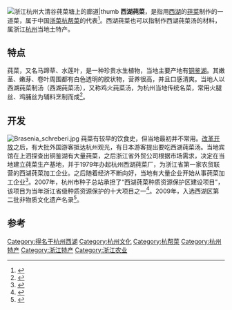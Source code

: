 [[File:杭州._大清谷（莼菜塘上的廊道）_-_panoramio.jpg|浙江[[杭州]]大清谷莼菜塘上的廊道|thumb]]
'''西湖莼菜'''，是指用[[西湖|西湖]]的[[莼|莼菜]]制作的一道菜，属于中国[[浙菜|浙菜]][[杭帮菜|杭帮菜]]的代表<ref>{{Cite book|title=诗画山水浙江 1|last=童少飞，陈建华主编|first=|publisher=北京：[[中国旅游出版社|中国旅游出版社]]|year=2015.04|isbn=978-7-5032-5205-1|location=|pages=39}}</ref>。西湖莼菜也可以指制作西湖莼菜汤的材料，属浙江[[杭州|杭州]]当地土特产。

== 特点 ==
莼菜，又名马蹄草、水莲叶，是一种珍贵水生植物，当地主要产地有[[铜鉴湖|铜鉴湖]]。其嫩茎、嫩芽、卷叶周围都有白色透明的胶状物，营养很高，并且口感清爽。当地人以西湖莼菜制汤（西湖莼菜汤），又称鸡火莼菜汤，为杭州当地传统名菜，常用火腿丝、鸡脯丝为辅料烹制而成<ref>{{Cite book|title=中国古代饮食|last=王辉编著|first=|publisher=北京：中国商业出版社|year=2015.12|isbn=978-7-5044-8591-5|location=|pages=159}}</ref>。

== 开发 ==
[[File:Brasenia_schreberi.jpg|thumb]]
莼菜有较早的饮食史，但当地最初并不常用。[[改革开放|改革开放]]之后，有大批外国游客抵达杭州观光，有日本游客提出要吃西湖莼菜汤。当地宾馆在上泗探查出铜鉴湖有大量莼菜，之后浙江省外贸公司根据市场需求，决定在当地建立莼菜生产基地，并于1979年办起杭州西湖莼菜厂，为浙江省第一家农贸联营的西湖莼菜加工企业。之后随着经济不断向好，当地有大量企业开始从事莼菜加工企业<ref>{{Cite book|title=水流碧玉山流翠 三江两岸风物特产与古树名木|last=张学勤主编|first=|publisher=杭州：杭州出版社|year=2013.11|isbn=978-7-80758-876-4|location=|pages=70-72}}</ref>。2007年，杭州市种子总站承担了“西湖莼菜种质资源保护区建设项目”，该项目为当年浙江省级种质资源保护的十大项目之一<ref>{{Cite web|title=西湖莼菜有了种质资源保护区|url=https://www.chinanews.com/cj/cj-gncj/news/2010/06-08/2331149.shtml|accessdate=2020-12-03|work=中新网}}</ref>。2009年，入选西湖区第二批非物质文化遗产名录<ref>{{Cite web|title=西湖区10个非物质文化遗产项目被列入市级名录|url=http://www.hzxh.gov.cn/art/2009/1/7/art_1177932_1242032.html|accessdate=2020-12-03|work=www.hzxh.gov.cn}}</ref>。

==参考==
{{reflist}}

[[Category:得名于杭州西湖|Category:得名于杭州西湖]]
[[Category:杭州文化|Category:杭州文化]]
[[Category:杭帮菜|Category:杭帮菜]]
[[Category:杭州特产|Category:杭州特产]]
[[Category:浙江特产|Category:浙江特产]]
[[Category:浙江农业|Category:浙江农业]]